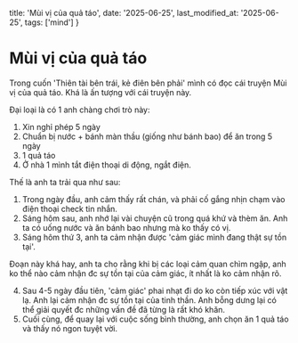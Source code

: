 title: 'Mùi vị của quả táo', 
date: '2025-06-25',
last_modified_at: '2025-06-25',
tags: ['mind']
}

# Mùi vị của quả táo 
Trong cuốn 'Thiên tài bên trái, kẻ điên bên phải' mình 
có đọc cái truyện Mùi vị của quả táo. Khá là ấn tượng 
với cái truyện này.

Đại loại là có 1 anh chàng chơi trò này: 
1. Xin nghỉ phép 5 ngày 
2. Chuẩn bị nước + bánh màn thầu (giống như bánh bao)
để ăn trong 5 ngày 
3. 1 quả táo 
4. Ở nhà 1 mình tắt điện thoại di động, ngắt điện. 

Thế là anh ta trải qua như sau:
1. Trong ngày đầu, anh cảm thấy rất chán, và phải 
cố gắng nhịn chạm vào điện thoại check tin nhắn. 
2. Sáng hôm sau, anh nhớ lại vài chuyện cũ trong quá khứ 
và thèm ăn. Anh ta có uống nước và ăn bánh bao nhưng 
mà ko thấy có vị. 
3. Sáng hôm thứ 3, anh ta cảm nhận được 'cảm giác 
mình đang thật sự tồn tại'. 

Đoạn này khá hay, anh ta cho rằng khi bị các loại cảm 
quan chìm ngập, anh ko thể nào cảm nhận đc sự tồn tại 
của cảm giác, ít nhất là ko cảm nhận rõ.

4. Sau 4-5 ngày đầu tiên, 'cảm giác' phai nhạt đi do 
ko còn tiếp xúc với vật lạ. Anh lại cảm nhận đc sự 
tồn tại của tinh thần. Anh bỗng dưng lại có thể giải quyết 
đc những vấn đề đã từng là rất khó khăn. 
5. Cuối cùng, để quay lại với cuộc sống bình thường, anh 
chọn ăn 1 quả táo và thấy nó ngon tuyệt vời. 


